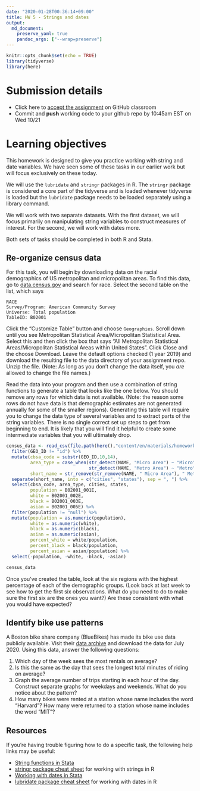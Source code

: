 ```yaml
---
date: "2020-01-28T00:36:14+09:00"
title: HW 5 - Strings and dates
output: 
  md_document:
    preserve_yaml: true
    pandoc_args: ["--wrap=preserve"]
---
```


```r
knitr::opts_chunk$set(echo = TRUE)
library(tidyverse)
library(here)

```

# Submission details

- Click here to [accept the assignment](https://classroom.github.com/a/hvTcQDmh) on GitHub classroom
- Commit and **push** working code to your github repo by 10:45am EST on Wed 10/21

# Learning objectives

This homework is designed to give you practice working with string and date variables. We have seen some of these tasks in our earlier work but will focus exclusively on these today.

We will use the `lubridate` and `stringr` packages in R. The `stringr` package is considered a core part of the tidyverse and is loaded whenever tidyverse is loaded but the `lubridate` package needs to be loaded separately using a library command.

We will work with two separate datasets. With the first dataset, we will focus primarily on manipulating string variables to construct measures of interest. For the second, we will work with dates more.

Both sets of tasks should be completed in both R and Stata.

## Re-organize census data

For this task, you will begin by downloading data on the racial demographics of US metropolitan and micropolitan areas. To find this data, go to [data.census.gov](https://data.census.gov/cedsci/) and search for race. Select the second table on the list, which says
```
RACE
Survey/Program: American Community Survey
Universe: Total population
TableID: B02001
```

Click the "Customize Table" button and choose `Geographies`. Scroll down until you see Metropolitan Statistical Area/Micropolitan Statistical Area. Select this and then click the box that says "All Metropolitan Statistical Areas/Micropolitan Statistical Areas within United States". Click Close and the choose Download. Leave the default options checked (1 year 2019) and download the resulting file to the data directory of your assignment repo. Unzip the file. (Note: As long as you don't change the data itself, you *are* allowed to change the file names.)

Read the data into your program and then use a combination of string functions to generate a table that looks like the one below. You should remove any rows for which data is not available. (Note: the reason some rows do not have data is that demographic estimates are not generated annually for some of the smaller regions). Generating this table will require you to change the data type of several variables and to extract parts of the string variables. There is no single correct set up steps to get from beginning to end. It is likely that you will find it helpful to create some intermediate variables that you will ultimately drop.

```r
census_data <- read_csv(file.path(here(),"content/en/materials/homework/hw5/data/ACSDT1Y2019.B02001_data_with_overlays_2020-10-09T060941.csv")) %>% 
  filter(GEO_ID != "id") %>% 
  mutate(cbsa_code = substr(GEO_ID,10,14),
         area_type = case_when(str_detect(NAME, "Micro Area") ~ "Micro",
                               str_detect(NAME, "Metro Area") ~ "Metro"),
         short_name = str_remove(str_remove(NAME, " Micro Area"), " Metro Area")) %>% 
  separate(short_name, into = c("cities", "states"), sep = ", ") %>% 
  select(cbsa_code, area_type, cities, states, 
         population = B02001_001E,
         white = B02001_002E,
         black = B02001_003E,
         asian = B02001_005E) %>% 
  filter(population != "null") %>% 
  mutate(population = as.numeric(population),
         white = as.numeric(white),
         black = as.numeric(black),
         asian = as.numeric(asian),
         percent_white = white/population,
         percent_black = black/population,
         percent_asian = asian/population) %>% 
  select(-population, -white, -black, -asian)

census_data

```

Once you've created the table, look at the six regions with the highest percentage of each of the demographic groups. (Look back at last week to see how to get the first six observations. What do you need to do to make sure the first six are the ones you want?) Are these consistent with what you would have expected? 

## Identify bike use patterns

A Boston bike share company (BlueBikes) has made its bike use data publicly available. Visit their [data archive](https://s3.amazonaws.com/hubway-data/index.html) and download the data for July 2020. Using this data, answer the following questions:

1. Which day of the week sees the most rentals on average?
2. Is this the same as the day that sees the longest total minutes of riding on average?
3. Graph the average number of trips starting in each hour of the day. Construct separate graphs for weekdays and weekends. What do you notice about the pattern?
4. How many bikes were rented at a station whose name includes the word "Harvard"? How many were returned to a station whose name includes the word "MIT"?

## Resources

If you're having trouble figuring how to do a specific task, the following help links may be useful:

- [String functions in Stata](https://www.stata.com/manuals/fnstringfunctions.pdf)
- [stringr package cheat sheet](https://github.com/rstudio/cheatsheets/raw/master/strings.pdf) for working with strings in R
- [Working with dates in Stata](https://www.stata.com/manuals13/u24.pdf)
- [lubridate package cheat sheet](https://github.com/rstudio/cheatsheets/raw/master/lubridate.pdf) for working with dates in R